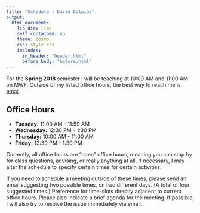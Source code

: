 ```yaml
---
title: "Schedule | David Dalpiaz"
output:
  html_document:
    lib_dir: libs
    self_contained: no
    theme: cosmo
    css: style.css
    includes:
      in_header: "header.html"
      before_body: "before.html"
---
```


For the **Spring 2018** semester I will be teaching at 10:00 AM and 11:00 AM on MWF. Outside of my listed office hours, the best way to reach me is [email](contact.html).

## Office Hours

- **Tuesday:** 11:00 AM - 11:59 AM
- **Wednesday:** 12:30 PM - 1:30 PM
- **Thursday:** 10:00 AM - 11:00 AM
- **Friday:** 12:30 PM - 1:30 PM

Currently, all office hours are "open" office hours, meaning you can stop by for class questions, advising, or really anything at all. If necessary, I may alter the schedule to specify certain times for certain activities.

If you need to schedule a meeting outside of these times, please send an email suggesting two possible times, on two different days. (A total of four suggested times.) Preference for time-slots directly adjacent to current office hours. Please also indicate a brief agenda for the meeting. If possible, I will also try to resolve the issue immediately via email.
